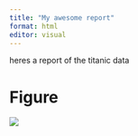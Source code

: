 ```yaml
---
title: "My awesome report"
format: html
editor: visual
---
```


heres a report of the titanic data


# Figure

![](output/fig.png)